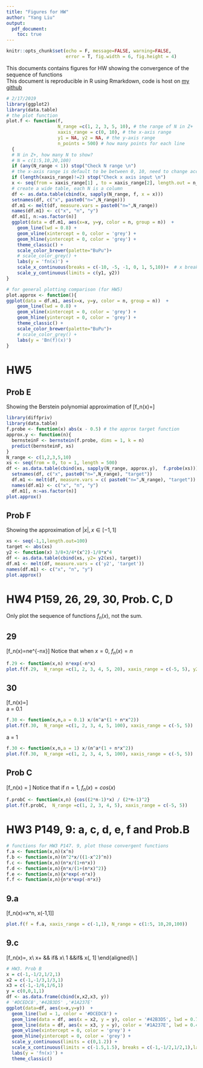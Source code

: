 ```yaml
---
title: "Figures for HW"
author: "Yang Liu"
output:
  pdf_document:
    toc: true
---
```


```r
knitr::opts_chunk$set(echo = F, message=FALSE, warning=FALSE,
                      error = T, fig.width = 6, fig.height = 4)

```

This documents contains figures for HW showing the convergence of the sequence of functions  
This document is reproducible in R using Rmarkdown, code is host on [my github](https://github.com/liuyanguu/Math/blob/master/Figures%20showing%20function%20convergence.Rmd)   

```r
# 2/17/2019
library(ggplot2)
library(data.table)
# the plot function
plot.f <- function(f, 
                   N_range =c(1, 2, 3, 5, 10), # the range of N in Z+
                   xaxis_range = c(0, 10), # the x-axis range
                   y1 = NA, y2 = NA, # the y-axis range
                   n_points = 500) # how many points for each line
  {
  # N in Z+, how many N to show? 
  # N = c(1:5,10,20,100)
  if (any(N_range < 1)) stop("Check N range \n")
  # the x-axis range is default to be between 0, 10, need to change accordingly 
  if (length(xaxis_range)!=2) stop("Check x axis input \n")
  x <- seq(from = xaxis_range[1] , to = xaxis_range[2], length.out = n_points)
  # create a wide table, each N is a column
  df <- as.data.table(cbind(x, sapply(N_range, f, x = x)))
  setnames(df, c("x", paste0("n=",N_range))) 
  df.m1 <- melt(df, measure.vars = paste0("n=",N_range))
  names(df.m1) <- c("x", "n", "y")
  df.m1[, n:=as.factor(n)]
  ggplot(data = df.m1, aes(x=x, y=y, color = n, group = n))  + 
    geom_line(lwd = 0.8) + 
    geom_vline(xintercept = 0, color = 'grey') +
    geom_hline(yintercept = 0, color = 'grey') + 
    theme_classic() + 
    scale_color_brewer(palette="BuPu")+
    # scale_color_grey() +
    labs(y = 'fn(x)') + 
    scale_x_continuous(breaks = c(-10, -5, -1, 0, 1, 5,10))+  # x breaks won't go beyond this range I suppose + 
    scale_y_continuous(limits = c(y1, y2))
}

# for general plotting comparison (for HW5)
plot.approx <- function(){
ggplot(data = df.m1, aes(x=x, y=y, color = n, group = n))  + 
    geom_line(lwd = 0.8) + 
    geom_vline(xintercept = 0, color = 'grey') +
    geom_hline(yintercept = 0, color = 'grey') + 
    theme_classic() + 
    scale_color_brewer(palette="BuPu")+
    # scale_color_grey() +
    labs(y = 'Bn(f)(x)') 
}
```
  
# HW5 
## Prob E  
Showing the Berstein polynomial approximation of
\[f_n(x)=\lvert{x-\frac{1}{2}}\rvert\]  
```r
library(diffpriv)
library(data.table)
f.probe <- function(x) abs(x - 0.5) # the approx target function 
approx.y <- function(n){
  bernsteinF <- bernstein(f.probe, dims = 1, k = n)
  predict(bernsteinF, xs)
}
N_range <- c(1,2,3,5,10)
xs <- seq(from = 0, to = 1, length = 500)
df <- as.data.table(cbind(xs, sapply(N_range, approx.y),  f.probe(xs)))
  setnames(df, c("x", paste0("n=",N_range), "target")) 
  df.m1 <- melt(df, measure.vars = c( paste0("n=",N_range), "target"))
  names(df.m1) <- c("x", "n", "y")
  df.m1[, n:=as.factor(n)]
plot.approx()

```
  
## Prob F  
Showing the approximation of $|x|, x\in[-1,1]$  
```r
xs <- seq(-1,1,length.out=100)
target <- abs(xs)
y2 <- function(x) 3/8+3/4*(x^2)-1/8*x^4
df <- as.data.table(cbind(xs, y2= y2(xs), target))
df.m1 <- melt(df, measure.vars = c('y2', 'target'))
names(df.m1) <- c("x", "n", "y")
plot.approx()

```


# HW4 P159, 26, 29, 30, Prob. C, D  
Only plot the sequence of functions $f_n(x)$, not the sum.  

## 29
\[f_n(x)=ne^{-nx}\]
Notice that when $x = 0$, $f_n(x) = n$  
```r
f.29 <- function(x,n) n*exp(-n*x)
plot.f(f.29,  N_range =c(1, 2, 3, 4, 5, 20), xaxis_range = c(-5, 5), y2 = 10)
```
  
## 30
\[f_n(x)=\frac{x}{n^{a} (1+nx^{2})}\]  
a = 0.1
```r
f.30 <- function(x,n,a = 0.1) x/(n^a*(1 + n*x^2))
plot.f(f.30,  N_range =c(1, 2, 3, 4, 5, 100), xaxis_range = c(-5, 5))
```
a = 1   
```r
f.30 <- function(x,n,a = 1) x/(n^a*(1 + n*x^2))
plot.f(f.30,  N_range =c(1, 2, 3, 4, 5, 100), xaxis_range = c(-5, 5))
```

## Prob C
\[f_n(x) = \frac{cos[(2n-1)x]}{(2n-1)^{2}}\]
Notice that if $n = 1$, $f_n(x) = cos(x)$  
```r
f.probC <- function(x,n) {cos((2*n-1)*x) / (2*n-1)^2}
plot.f(f.probC,  N_range =c(1, 2, 3, 4, 5), xaxis_range = c(-5, 5))
```


# HW3 P149, 9: a, c, d, e, f and Prob.B  
```r
# functions for HW3 P147. 9, plot those convergent functions 
f.a <- function(x,n)(x^n)
f.b <- function(x,n)(n^2*x/((1-x^2)^n))
f.c <- function(x,n)(n*x/(1+n*x))
f.d <- function(x,n){n*x/(1+(n*x)^2)}
f.e <- function(x,n){x*exp(-n*x)}
f.f <- function(x,n){n*x*exp(-n*x)}

```

## 9.a  
\[f_n(x)=x^n, x\in(-1,1]\]
```r
plot.f(f = f.a, xaxis_range = c(-1,1), N_range = c(1:5, 10,20,100))
```
  
## 9.c  
\[f_n(x)=\frac{nx}{1+nx}, x\in[0, \infty)\]  
```r
plot.f(f = f.c)
```
  
## 9.d  
\[f_n(x)=\frac{nx}{1+(nx)^2}, x\in[0, \infty)\]  
```r
plot.f(f.d)
```
  
## 9.e  
\[f_n(x)=xe^{-nx}, x\in[0, \infty)\]
```r
plot.f(f.e)
```
  
## 9.f  
\[
f_n(x)=nxe^{-nx}, x\in[0, \infty)
\]  
```r
plot.f(f.f)
```
  

## Prob. B  
\[
f_n(x) = 
\begin{aligned}
0   && if & x\in [-1,-\frac{1}{n}]\\
\frac{n}{2}x+\frac{1}{2} && if& x\in[-\frac{1}{n},\frac{1}{2}]\\
1 &&if& x\in (\frac{1}{n}, 1]
\end{aligned}\\
\]
```r
# HW3. Prob B
x = c(-1,-1/2,1/2,1)
x2 = c(-1,-1/3,1/3,1)
x3 = c(-1,-1/6,1/6,1)
y = c(0,0,1,1)
df <- as.data.frame(cbind(x,x2,x3, y))
# '#DCEDC8','#42B3D5' ,'#1A237E'
ggplot(data=df, aes(x=x,y=y))  + 
  geom_line(lwd = 1, color = '#DCEDC8') + 
  geom_line(data = df, aes(x = x2, y = y), color = '#42B3D5', lwd = 0.7) + 
  geom_line(data = df, aes(x = x3, y = y), color = '#1A237E', lwd = 0.4) + 
  geom_vline(xintercept = 0, color = 'grey') +
  geom_hline(yintercept = 0, color = 'grey') + 
  scale_y_continuous(limits = c(0,1.2)) +
  scale_x_continuous(limits = c(-1.5,1.5), breaks = c(-1,-1/2,1/2,1),labels = c(-1, "-1/n", "1/n", 1))+
  labs(y = 'fn(x)') + 
  theme_classic() 
```


